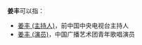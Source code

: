 '''姜丰'''可以指：
* [[姜丰_(主持人)|姜丰 (主持人)]]，前中国中央电视台主持人
* [[姜丰_(演员)|姜丰 (演员)]]，中国广播艺术团青年歌唱演员
{{Disambiguation|F|Cat=二字姜姓人名消歧义}}